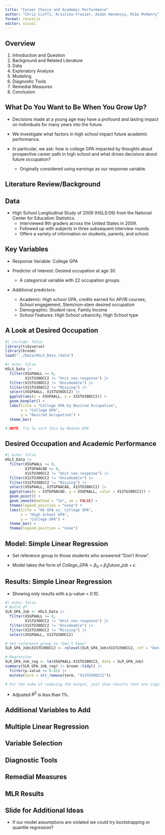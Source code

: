```yaml
---
title: "Career Choice and Academic Performance"
author: "Chris Cioffi, Kristina Frazier, Aidan Hennessy, Mike McHenry"
format: revealjs
editor: visual
---
```


## Overview

1)  Introduction and Question
2)  Background and Related Literature
3)  Data
4)  Exploratory Analysis
5)  Modeling
6)  Diagnostic Tools
7)  Remedial Measures
8)  Conclusion

## What Do You Want to Be When You Grow Up?

-   Decisions made at a young age may have a profound and lasting impact on individuals for many years into the future.

-   We investigate what factors in high school impact future academic performance.

-   In particular, we ask: how is college GPA impacted by thoughts about prospective career path in high school and what drives decisions about future occupation?

    -   Originally considered using earnings as our response variable.

## Literature Review/Background

## Data

-   High School Longitudinal Study of 2009 (HSLS:09) from the National Center for Education Statistics.
    -   Interviewed 9th graders across the United States in 2009.
    -   Followed up with subjects in three subsequent interview rounds.
    -   Offers a variety of information on students, parents, and school.

## Key Variables

-   Response Variable: College GPA

-   Predictor of Interest: Desired occupation at age 30.

    -   A categorical variable with 22 occupation groups.

-   Additional predictors:

    -   Academic: High school GPA, credits earned for AP/IB courses, School engagement, Stem/non-stem desired occupation
    -   Demographic: Student race, Family Income
    -   School Features: High School urbanicity, High School type

## A Look at Desired Occupation

```r
#| include: false
library(tidyverse)
library(broom)
load("../Data/HSLS_Data.rdata")
```

```r
#| echo: false
HSLS_Data |>
  filter(X5GPAALL >= 0,
         X1STU30OCC2 != "Unit non-response") |>
  filter(X1STU30OCC2 != "Uncodeable") |>
  filter(X1STU30OCC2 != "Missing") |>
  select(X5GPAALL, X1STU30OCC2) |>
  ggplot(aes(x = X5GPAALL, y = X1STU30OCC2)) +
  geom_boxplot() +
  labs(title = "College GPA by Desired Occupation",
       x = "College GPA",
       y = "Desired Occupation") +
  theme_bw()

# NOTE: Try to sort this by Median GPA
```

## Desired Occupation and Academic Performance

```r
#| echo: false
HSLS_Data |>
  filter(X5GPAALL >= 0,
         X3TGPAACAD >= 0,
         X1STU30OCC2 != "Unit non-response") |>
  filter(X1STU30OCC2 != "Uncodeable") |>
  filter(X1STU30OCC2 != "Missing") |>
  select(X5GPAALL, X3TGPAACAD, X1STU30OCC2) |>
  ggplot(aes(x = X3TGPAACAD, y = X5GPAALL, color = X1STU30OCC2)) +
  geom_point() +
  geom_smooth(method = "lm", se = FALSE) +
  theme(legend.position = "none") +
  labs(title = "HS GPA vs. College GPA",
       x = "High School GPA",
       y = "College GPA") +
  theme_bw() +
  theme(legend.position = "none")
```

## Model: Simple Linear Regression

-   Set reference group to those students who answered "Don't Know".

-   Model takes the form of $College\_GPA = \beta_0 + \beta_1future\_job + \epsilon$.

## Results: Simple Linear Regression

-   Showing only results with a p-value \< 0.10.

```r
#| echo: false
# Build df
SLR_GPA_Job <- HSLS_Data |>
  filter(X5GPAALL >= 0,
         X1STU30OCC2 != "Unit non-response") |>
  filter(X1STU30OCC2 != "Uncodeable") |>
  filter(X1STU30OCC2 != "Missing") |>
  select(X5GPAALL, X1STU30OCC2)

# Set reference group to "Don't know"
SLR_GPA_Job$X1STU30OCC2 <- relevel(SLR_GPA_Job$X1STU30OCC2, ref = "Don't know")

# Regression
SLR_GPA_Job_reg <- lm(X5GPAALL~X1STU30OCC2, data = SLR_GPA_Job)
summary(SLR_GPA_Job_reg) |> broom::tidy() |>
  filter(p.value <= 0.01) |>
  mutate(term = str_remove(term, "X1STU30OCC2"))

# For the sake of reducing the output, just show results that are significant at alpha = 0.10.
```

-   Adjusted $R^2$ is less than 1%.

## Additional Variables to Add

## Multiple Linear Regression

## Variable Selection

## Diagnostic Tools

## Remedial Measures

## MLR Results

## Slide for Additional Ideas

-   If our model assumptions are violated we could try bootstrapping or quantile regression?
